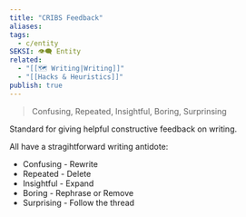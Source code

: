 ```yaml
---
title: "CRIBS Feedback"
aliases: 
tags:
  - c/entity
SEKSI: 👁️‍🗨️ Entity
related:
  - "[[🗺️ Writing|Writing]]"
  - "[[Hacks & Heuristics]]"
publish: true
---
```

> Confusing, Repeated, Insightful, Boring, Surprinsing

Standard for giving helpful constructive feedback on writing.

All have a stragihtforward writing antidote:
- Confusing - Rewrite
- Repeated - Delete
- Insightful - Expand
- Boring - Rephrase or Remove
- Surprising - Follow the thread
